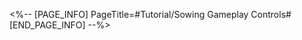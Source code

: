 <%-- [PAGE_INFO]
PageTitle=#Tutorial/Sowing Gameplay Controls#
[END_PAGE_INFO] --%>
{{Tutorial
|sort      = 996004
|title     = Sowing Gameplay Controls
|subtitle  = 
|type      = 
|about     = 
|image1    = Tutorial Sowing Gameplay Controls 1.png{{subst:void|<!--$UPLOAD:<<SpriteOutput/TutorialPic/TutorialPage_996004.png>-<Tutorial Sowing Gameplay Controls 1.png>-<Tutorial Files>>-->}}
|text1     = Growing crops requires {{Color|h|nobold=1|money}}
|image2    = Tutorial Sowing Gameplay Controls 2.png{{subst:void|<!--$UPLOAD:<<SpriteOutput/TutorialPic/TutorialPage_996005.png>-<Tutorial Sowing Gameplay Controls 2.png>-<Tutorial Files>>-->}}
|text2     = {{Color|h|nobold=1|({{tt|Tap|on mobile}}/{{tt|Press|on controller}}/{{tt|Click|on keyboard}})}} or {{Color|h|nobold=1|drag}} over empty farmland plots to plant crops
}}